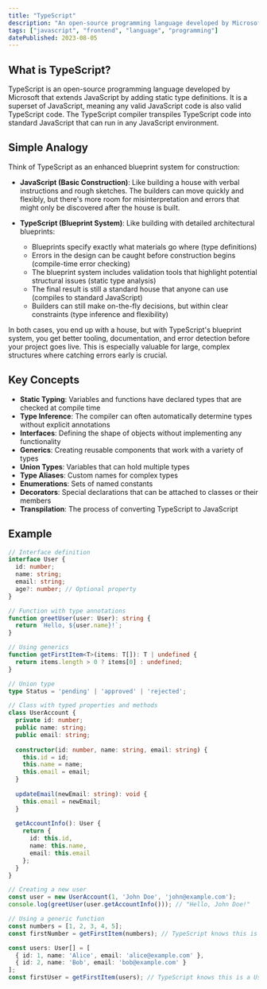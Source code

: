 ```yaml
---
title: "TypeScript"
description: "An open-source programming language developed by Microsoft that adds static typing to JavaScript."
tags: ["javascript", "frontend", "language", "programming"]
datePublished: 2023-08-05
---
```


## What is TypeScript?

TypeScript is an open-source programming language developed by Microsoft that extends JavaScript by adding static type definitions. It is a superset of JavaScript, meaning any valid JavaScript code is also valid TypeScript code. The TypeScript compiler transpiles TypeScript code into standard JavaScript that can run in any JavaScript environment.

## Simple Analogy

Think of TypeScript as an enhanced blueprint system for construction:

- **JavaScript (Basic Construction)**: Like building a house with verbal instructions and rough sketches. The builders can move quickly and flexibly, but there's more room for misinterpretation and errors that might only be discovered after the house is built.

- **TypeScript (Blueprint System)**: Like building with detailed architectural blueprints:
  - Blueprints specify exactly what materials go where (type definitions)
  - Errors in the design can be caught before construction begins (compile-time error checking)
  - The blueprint system includes validation tools that highlight potential structural issues (static type analysis)
  - The final result is still a standard house that anyone can use (compiles to standard JavaScript)
  - Builders can still make on-the-fly decisions, but within clear constraints (type inference and flexibility)

In both cases, you end up with a house, but with TypeScript's blueprint system, you get better tooling, documentation, and error detection before your project goes live. This is especially valuable for large, complex structures where catching errors early is crucial.

## Key Concepts

- **Static Typing**: Variables and functions have declared types that are checked at compile time
- **Type Inference**: The compiler can often automatically determine types without explicit annotations
- **Interfaces**: Defining the shape of objects without implementing any functionality
- **Generics**: Creating reusable components that work with a variety of types
- **Union Types**: Variables that can hold multiple types
- **Type Aliases**: Custom names for complex types
- **Enumerations**: Sets of named constants
- **Decorators**: Special declarations that can be attached to classes or their members
- **Transpilation**: The process of converting TypeScript to JavaScript

## Example

```typescript
// Interface definition
interface User {
  id: number;
  name: string;
  email: string;
  age?: number; // Optional property
}

// Function with type annotations
function greetUser(user: User): string {
  return `Hello, ${user.name}!`;
}

// Using generics
function getFirstItem<T>(items: T[]): T | undefined {
  return items.length > 0 ? items[0] : undefined;
}

// Union type
type Status = 'pending' | 'approved' | 'rejected';

// Class with typed properties and methods
class UserAccount {
  private id: number;
  public name: string;
  public email: string;
  
  constructor(id: number, name: string, email: string) {
    this.id = id;
    this.name = name;
    this.email = email;
  }
  
  updateEmail(newEmail: string): void {
    this.email = newEmail;
  }
  
  getAccountInfo(): User {
    return {
      id: this.id,
      name: this.name,
      email: this.email
    };
  }
}

// Creating a new user
const user = new UserAccount(1, 'John Doe', 'john@example.com');
console.log(greetUser(user.getAccountInfo())); // "Hello, John Doe!"

// Using a generic function
const numbers = [1, 2, 3, 4, 5];
const firstNumber = getFirstItem(numbers); // TypeScript knows this is a number

const users: User[] = [
  { id: 1, name: 'Alice', email: 'alice@example.com' },
  { id: 2, name: 'Bob', email: 'bob@example.com' }
];
const firstUser = getFirstItem(users); // TypeScript knows this is a User
``` 